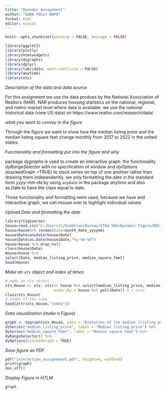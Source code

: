 ```yaml
---
title: "Dyanmic Assignment"
author: "GABA FOLLY NAPO"
format: html
editor: visual
---
```



```r
knitr::opts_chunk$set(warning = FALSE, message = FALSE) 
```



```r
library(ggplot2)
library(plotly)
library(htmlwidgets)
library(dygraphs)
library(dplyr)
library(lubridate, warn.conflicts = FALSE)
library(anytime)
library(xts)
```


*Description of the data and data source*

For this assignment we use the data produes by the National Association of Realtors (NAR). NAR produces housing statistics on the national, regional, and metro-market level where data is available. we use the national historical data (view US data) on https://www.realtor.com/research/data/

*what you want to convey in the figure*

Through the figure we want to show how the median listing price and the median listing square feet change monthly from 2017 to 2022 in the united states.

*Functionality and formatting put into the figure and why*

package *dygraphs* is used to create an interactive graph. the functionality *dyRangeSelector* with no specification of window and *dyOptions* (stackedGraph =TRUE) to stack series on top of one another rather than drawing them independently. we only formatting the date in the standard form *yyyy-mm-dd* by using `anydate` in the package *anytime* and also as.Date to have the class equal to date.

Those functionality and formatting were used, because we have and interactive graph,
we can mouse over to highlight individual values


*Upload Date and formatting the date*

```r
library(tidyverse)
house=read.csv("C:/Users/L/OneDrive/Bureau/STAA 566/Dynamic Figure/RDC_Inventory_Core_Metrics_Country_History.csv",header = TRUE)
house=house%>% rename(Date=month_date_yyyymm)
house$Date=anydate(house$Date)
house$Date=as.Date(house$Date,"%y-%m-%d")
house=house %>% drop_na()
class(house$Date)
House=house %>%
select(Date, median_listing_price, median_square_feet)
head(House)
```
*Make an `xts` object and index of times*

```r
# make an xts object
xts_House <- xts::xts(x= house %>% select(median_listing_price, median_square_feet),
                      order.by = house %>% pull(Date)) # x axis
class(xts_House)
# index of the time
head(attr(xts_House,"index"))
```

*Data visualization (make a Figure)*

```r
graph <- dygraph(xts_House, main = "Evolution of the median (listing price & square feet) from 2017 to 2020") %>%
dySeries("median_listing_price", label = "Median listing price") %>%
dySeries("median_square_feet", label = "Median square feet") %>%
dyRangeSelector() %>%
dyOptions(stackedGraph = TRUE)
```


*Save figure as PDF*

```r
pdf("interaction_assignmnent.pdf", height=4, width=6)
print(graph)
dev.off()
```

*Display Figure in HTLM*

```r
graph
```


